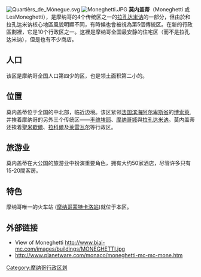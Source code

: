 [[File:Quartièrs_de_Mónegue.svg|right]]
[[File:Moneghetti.JPG|thumb]]
'''莫内盖蒂'''（Moneghetti 或 LesMoneghetti），是摩纳哥的4个传统区之一的[[拉孔达米讷|拉孔达米讷]]的一部分，但由於和拉孔达米讷核心地區風貌明顯不同，有時候也會被視為第5個傳統区。在新的行政區劃裡，它是10个行政区之一。这裡是摩纳哥全国最安静的住宅区（而不是拉孔达米讷），但是也有不少商店。

==人口==  
该区是摩纳哥全国人口第四少的区，也是领土面积第二小的。
 
==位置==
莫内盖蒂位于全国的中北部，临近边境。该区紧邻[[法国|法国]][[滨海阿尔卑斯省|滨海阿尔卑斯省]]的[[博索萊|博索萊]], 并挨着摩纳哥的另外三个传统区——[[丰维埃耶|丰维埃耶]]、[[摩纳哥城|摩纳哥城]]與[[拉孔达米讷|拉孔达米讷]]。莫内盖蒂还挨着[[聖米歇爾_(摩納哥)|聖米歇爾]]、[[拉科爾|拉科爾]]及[[莱雷瓦尔|莱雷瓦尔]]等行政区。

==旅游业==
莫内盖蒂在大公国的旅游业中扮演重要角色，拥有大约50家酒店，尽管许多只有15-20間客房。

==特色==
摩纳哥唯一的火车站 ([[摩纳哥铁路运输|摩纳哥蒙特卡洛站]])就位于本区。

==外部链接==
* View of Moneghetti http://www.biai-mc.com/images/buildings/MONEGHETTI.jpg {{Wayback|url=http://www.biai-mc.com/images/buildings/MONEGHETTI.jpg |date=20071006113038 }}
* http://www.planetware.com/monaco/moneghetti-mc-mc-mone.htm {{Wayback|url=http://www.planetware.com/monaco/moneghetti-mc-mc-mone.htm |date=20090228201144 }}
{{Administrative divisions of Monaco}}

{{coord|43|44|06|N|7|24|54|E|source:kolossus-ruwiki|display=title}}
{{Monaco-geo-stub}}
[[Category:摩纳哥行政区划|Category:摩纳哥行政区划]]